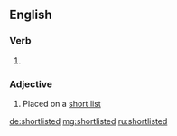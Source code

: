 ==English==

===Verb===
{{head|en}}

# {{en-past of|shortlist}}

===Adjective===
{{en-adj|-}}

# Placed on a [[short list]]

[[de:shortlisted]]
[[mg:shortlisted]]
[[ru:shortlisted]]
